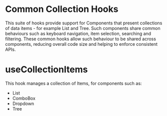 
<Meta title="Lab/Common Hooks" />

# Common Collection Hooks

This suite of hooks provide support for Components that present collections of data items - for example List and Tree. Such components share common behaviours such as keyboard navigation, item selection, searching and filtering. These common hooks allow such behaviour to be shared across components, reducing overall code size and helping to enforce consistent APIs.

# useCollectionItems

This hook manages a collection of Items, for components such as:

- List
- ComboBox
- Dropdown
- Tree
